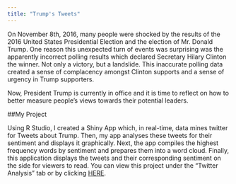 ```yaml
---
title: "Trump's Tweets"
---
```


On November 8th, 2016, many people were shocked by the results of the 2016 United States Presidential Election and the election of Mr. Donald Trump. One reason this unexpected turn of events was surprising was the apparently incorrect polling results which declared Secretary Hilary Clinton the winner.  Not only a victory, but a landslide. This inaccurate polling data created a sense of complacency amongst Clinton supports and a sense of urgency in Trump supporters. 

Now, President Trump is currently in office and it is time to reflect on how to better measure people’s views towards their potential leaders. 

##My Project

Using R Studio, I created a Shiny App which, in real-time, data mines twitter for Tweets about Trump. Then, my app analyses these tweets for their sentiment and displays it graphically. Next, the app compiles the highest frequency words by sentiment and prepares them into a word cloud. Finally, this application displays the tweets and their corresponding sentiment on the side for viewers to read. You can view this project under the "Twitter Analysis" tab or by clicking  [HERE](https://jenschaff.shinyapps.io/trumps_tweets/).       
